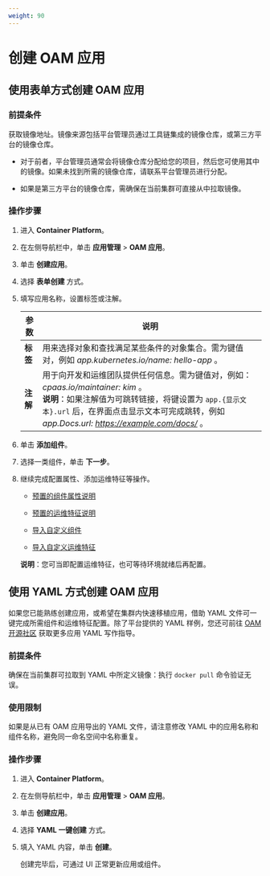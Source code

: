 ```yaml
---
weight: 90
---
```


# 创建 OAM 应用

## 使用表单方式创建 OAM 应用

### 前提条件

获取镜像地址。镜像来源包括平台管理员通过工具链集成的镜像仓库，或第三方平台的镜像仓库。

* 对于前者，平台管理员通常会将镜像仓库分配给您的项目，然后您可使用其中的镜像。如果未找到所需的镜像仓库，请联系平台管理员进行分配。

* 如果是第三方平台的镜像仓库，需确保在当前集群可直接从中拉取镜像。



### 操作步骤

1. 进入 **Container Platform**。

1. 在左侧导航栏中，单击 **应用管理** > **OAM 应用**。

3. 单击 **创建应用**。

2. 选择 **表单创建** 方式。

3. 填写应用名称，设置标签或注解。

    |参数| 说明                                                         |
    | ------------ | ------------------------------------------------------------ |
    |**标签**| 用来选择对象和查找满足某些条件的对象集合。需为键值对，例如 *app.kubernetes.io/name: hello-app* 。 |
    |**注解**| 用于向开发和运维团队提供任何信息。需为键值对，例如：*cpaas.io/maintainer: kim* 。<br/>**说明**：如果注解值为可跳转链接，将键设置为 `app.{显示文本}.url` 后，在界面点击显示文本可完成跳转，例如 *app.Docs.url: https://example.com/docs/* 。|


4. 单击 **添加组件**。

3. 选择一类组件，单击 **下一步**。
4. 继续完成配置属性、添加运维特征等操作。

    * [预置的组件属性说明](/developer/oam_applications/concepts/component.mdx)
    
    * [预置的运维特征说明](/developer/oam_applications/concepts/trait.mdx)  
    
    * [导入自定义组件](/developer/oam_applications/how_to/component_style.mdx)

    * [导入自定义运维特征](/developer/oam_applications/how_to/component_style.mdx) 

    **说明**：您可当即配置运维特征，也可等待环境就绪后再配置。

## 使用 YAML 方式创建 OAM 应用


如果您已能熟练创建应用，或希望在集群内快速移植应用，借助 YAML 文件可一键完成所需组件和运维特征配置。除了平台提供的 YAML 样例，您还可前往  [OAM 开源社区](https://github.com/oam-dev/spec/blob/master/7.application.md) 获取更多应用 YAML 写作指导。


### 前提条件

确保在当前集群可拉取到 YAML 中所定义镜像：执行 `docker pull` 命令验证无误。


### 使用限制

如果是从已有 OAM 应用导出的 YAML 文件，请注意修改 YAML 中的应用名称和组件名称，避免同一命名空间中名称重复。

### 操作步骤

1. 进入 **Container Platform**。

1. 在左侧导航栏中，单击 **应用管理** > **OAM 应用**。

2. 单击 **创建应用**。

3. 选择 **YAML 一键创建** 方式。

4. 填入 YAML 内容，单击 **创建**。

    创建完毕后，可通过 UI 正常更新应用或组件。
